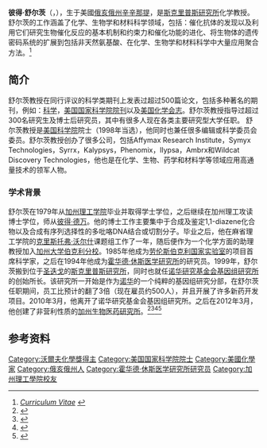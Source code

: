 '''彼得·舒尔茨'''（{{lang-en|'''Peter G. Schultz'''}}，{{bd|1956年|6月23日|catIdx=Schultz}}），生于美國[[俄亥俄州|俄亥俄州]][[辛辛那提|辛辛那提]]，是[[斯克里普斯研究所|斯克里普斯研究所]]化学教授。舒尔茨的工作涵盖了化学、生物学和材料科学领域，包括：催化抗体的发现以及利用它们研究生物催化反应的基本机制和约束力和催化功能的进化、将生物体的遗传密码系统的扩展到包括非天然氨基酸、在化学、生物学和材料科学中大量应用聚合方法。<ref>[http://schultz.scripps.edu/cv.html ''Curriculum Vitae''] {{webarchive|url=https://web.archive.org/web/20080328133021/http://schultz.scripps.edu/cv.html |date=2008-03-28 }}</ref>

==简介==
舒尔茨教授在同行评议的科学类期刊上发表过超过500篇论文，包括多种著名的期刊，例如：[[科学_(期刊)|科学]]，[[美国国家科学院院刊|美国国家科学院院刊]]以及[[美国化学会志|美国化学会志]]。舒尔茨教授指导过超过300名研究生及博士后研究员，其中有很多人现在各类主要研究型大学任职。 舒尔茨教授是[[美国科学院|美国科学院]]院士（1998年当选），他同时也兼任很多编辑或科学委员会委员。舒尔茨教授创办了很多公司，包括Affymax Research Institute，Symyx Technologies，Syrrx，Kalypsys，Phenomix，Ilypsa，Ambrx和Wildcat Discovery Technologies，他也是在化学、生物、药学和材料学等领域应用高通量技术的领军人物。

===学术背景===
舒尔茨在1979年从[[加州理工学院|加州理工学院]]毕业并取得学士学位，之后继续在加州理工攻读博士学位，师从[[彼得·德万|彼得·德万]]。他的博士工作主要集中于合成及鉴定1,1-diazene化合物以及合成有序列选择性的多吡咯DNA结合或切割分子。毕业之后，他在麻省理工学院的[[克里斯托弗·沃尔什|克里斯托弗·沃尔什]]课题组工作了一年，随后便作为一个化学方面的助理教授加入[[加州大学伯克利分校|加州大学伯克利分校]]。1985年他成为[[劳伦斯伯克利国家实验室|劳伦斯伯克利国家实验室]]的项目首席科学家，之后在1994年他成为[[霍华德·休斯医学研究所|霍华德·休斯医学研究所]]的研究员。1999年，舒尔茨搬到位于[[圣迭戈_(加利福尼亚州)|圣迭戈]]的[[斯克里普斯研究所|斯克里普斯研究所]]，同时也就任[[诺华研究基金会基因组研究所|诺华研究基金会基因组研究所]]的创始所长。该研究所一开始是作为[[诺华|诺华]]的一个纯粹的基因组研究分部，在舒尔茨任职期间，员工比预计的翻了3倍（现在雇员约500人），并且开展了许多新药开发项目。2010年3月，他离开了诺华研究基金会基因组研究所。之后在2012年3月，他创建了非营利性质的[[加州生物医药研究所|加州生物医药研究所]]。<ref>{{Cite web |url=http://www.calibr.org/ |title=存档副本 |access-date=2017-10-06 |archive-date=2020-07-01 |archive-url=https://web.archive.org/web/20200701004242/https://calibr.org/ |dead-url=no }}</ref><ref>{{cite web|url=https://www.sandiegouniontribune.com/sdut-merck-invest-90-million-new-research-institute-2012mar15-story.html|title=Merck to create institute, hire 150 in La Jolla|first1=|last1=Facebook|first2=|last2=Twitter|first3=Show more sharing|last3=options|first4=|last4=Facebook|first5=|last5=Twitter|first6=|last6=LinkedIn|first7=|last7=Email|first8=Copy Link|last8=URLCopied!|first9=|last9=Print|date=2012-03-15|website=San Diego Union-Tribune|access-date=2020-06-18|archive-date=2021-06-21|archive-url=https://web.archive.org/web/20210621123320/https://www.sandiegouniontribune.com/sdut-merck-invest-90-million-new-research-institute-2012mar15-story.html}}</ref><ref>{{cite web|url=https://cen.acs.org/articles/90/web/2012/03/Mercks-New-Model-Collaboration.html|title=Merck’s New Model For Collaboration - Chemical & Engineering News|website=cen.acs.org|access-date=2020-06-18|archive-date=2021-06-19|archive-url=https://web.archive.org/web/20210619131107/https://cen.acs.org/articles/90/web/2012/03/Mercks-New-Model-Collaboration.html}}</ref><ref>{{cite journal|url=https://science.sciencemag.org/content/335/6074/1288|title=New Institute Aims to Help Academics Make Medicines|first=Robert F.|last=Service|date=2012-03-16|publisher=|journal=Science|volume=335|issue=6074|pages=1288–1289|via=science.sciencemag.org|doi=10.1126/science.335.6074.1288|pmid=22422951|access-date=2020-06-18|archive-date=2021-06-20|archive-url=https://web.archive.org/web/20210620181554/https://science.sciencemag.org/content/335/6074/1288}}</ref>

==参考资料==
{{reflist}}

{{沃尔夫化学奖}}
{{Authority control}}
{{DEFAULTSORT:Schultz, Peter G.}}
[[Category:沃爾夫化學獎得主|Category:沃爾夫化學獎得主]]
[[Category:美国国家科学院院士|Category:美国国家科学院院士]]
[[Category:美國化學家|Category:美國化學家]]
[[Category:俄亥俄州人|Category:俄亥俄州人]]
[[Category:霍华德·休斯医学研究所研究员|Category:霍华德·休斯医学研究所研究员]]
[[Category:加州理工學院校友|Category:加州理工學院校友]]
